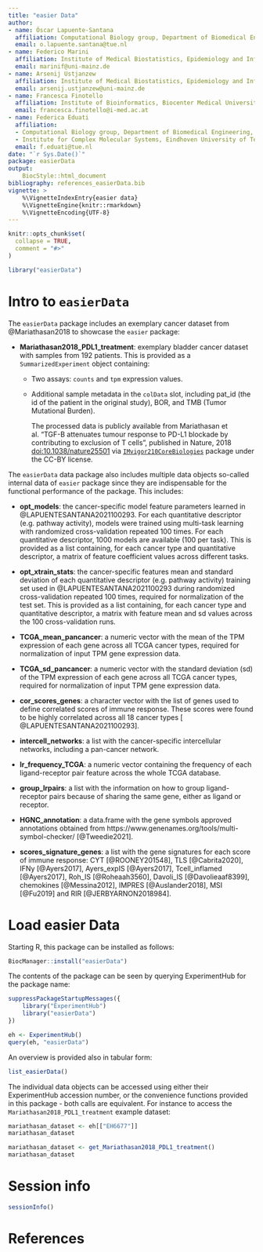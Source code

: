 ```yaml
---
title: "easier Data"
author:
- name: Óscar Lapuente-Santana
  affiliation: Computational Biology group, Department of Biomedical Engineering, Eindhoven University of Technology (BME, TU/e)
  email: o.lapuente.santana@tue.nl
- name: Federico Marini
  affiliation: Institute of Medical Biostatistics, Epidemiology and Informatics (IMBEI, Mainz)
  email: marinif@uni-mainz.de
- name: Arsenij Ustjanzew
  affiliation: Institute of Medical Biostatistics, Epidemiology and Informatics (IMBEI, Mainz)
  email: arsenij.ustjanzew@uni-mainz.de
- name: Francesca Finotello
  affiliation: Institute of Bioinformatics, Biocenter Medical University of Innsbruck
  email: francesca.finotello@i-med.ac.at
- name: Federica Eduati
  affiliation: 
  - Computational Biology group, Department of Biomedical Engineering, Eindhoven University of Technology (BME, TU/e)
  - Institute for Complex Molecular Systems, Eindhoven University of Technology (ICMS, TU/e)
  email: f.eduati@tue.nl
date: "`r Sys.Date()`"
package: easierData
output: 
    BiocStyle::html_document
bibliography: references_easierData.bib
vignette: >
    %\VignetteIndexEntry{easier data}
    %\VignetteEngine{knitr::rmarkdown}
    %\VignetteEncoding{UTF-8}
---
```


```r
knitr::opts_chunk$set(
  collapse = TRUE,
  comment = "#>"
)
```

```r
library("easierData")
```

# Intro to `easierData`

The `easierData` package includes an exemplary cancer dataset from @Mariathasan2018 to showcase the `easier` package:

* **Mariathasan2018_PDL1_treatment**: exemplary bladder cancer dataset with samples from 192 patients. This is provided as a `SummarizedExperiment` object containing:

  - Two assays: `counts` and `tpm` expression values.
  - Additional sample metadata in the `colData` slot, including  pat_id (the id of the patient in the original study), BOR, and TMB (Tumor Mutational Burden).
  
    The processed data is publicly available from Mariathasan et al. "TGF-B attenuates tumour response to PD-L1 blockade by contributing to exclusion of T cells", published in Nature, 2018 [doi:10.1038/nature25501](https://doi.org/10.1038/nature25501) via [`IMvigor210CoreBiologies`](http://research-pub.gene.com/IMvigor210CoreBiologies/) package under the CC-BY license. 
  
The `easierData` data package also includes multiple data objects so-called internal data of `easier` package since they are indispensable for the functional performance of the package. This includes:

* **opt_models**: the cancer-specific model feature parameters learned in @LAPUENTESANTANA2021100293. For each quantitative descriptor (e.g. pathway activity), models were trained using multi-task learning with randomized cross-validation repeated 100 times. For each quantitative descriptor, 1000 models are available (100 per task). This is provided as a list containing, for each cancer type and quantitative descriptor, a matrix of feature coefficient values across different tasks.
    
* **opt_xtrain_stats**: the cancer-specific features mean and standard deviation of each quantitative descriptor (e.g. pathway activity) training set used in @LAPUENTESANTANA2021100293 during randomized cross-validation repeated 100 times, required for normalization of the test set. This is provided as a list containing, for each cancer type and quantitative descriptor, a matrix with feature mean and sd values across the 100 cross-validation runs.
    
* **TCGA_mean_pancancer**: a numeric vector with the mean of the TPM expression of each gene across all TCGA cancer types, required for normalization of input TPM gene expression data.
    
* **TCGA_sd_pancancer**: a numeric vector with the standard deviation (sd) of the TPM expression of each gene across all TCGA cancer types, required for normalization of input TPM gene expression data.
    
* **cor_scores_genes**: a character vector with the list of genes used to define correlated scores of immune response. These scores were found to be highly correlated across all 18 cancer types [ @LAPUENTESANTANA2021100293].
    
* **intercell_networks**: a list with the cancer-specific intercellular networks, including a pan-cancer network.
    
* **lr_frequency_TCGA**: a numeric vector containing the frequency of each ligand-receptor pair feature across the whole TCGA database.
    
* **group_lrpairs**: a list with the information on how to group ligand-receptor pairs because of sharing the same gene, either as ligand or receptor.
    
* **HGNC_annotation**: a data.frame with the gene symbols approved annotations obtained from https://www.genenames.org/tools/multi-symbol-checker/ [@Tweedie2021].
    
* **scores_signature_genes**: a list with the gene signatures for each score of immune response: CYT [@ROONEY201548], TLS [@Cabrita2020], IFNy [@Ayers2017], Ayers_expIS [@Ayers2017], 
Tcell_inflamed [@Ayers2017], Roh_IS [@Roheaah3560], Davoli_IS [@Davolieaaf8399], chemokines [@Messina2012], IMPRES [@Auslander2018], MSI [@Fu2019] and RIR [@JERBYARNON2018984].

# Load easier Data

Starting R, this package can be installed as follows:

```r
BiocManager::install("easierData")
```

The contents of the package can be seen by querying ExperimentHub for the package name:

```r
suppressPackageStartupMessages({
    library("ExperimentHub")
    library("easierData")
})

eh <- ExperimentHub()
query(eh, "easierData")
```

An overview is provided also in tabular form:

```r
list_easierData()
```

The individual data objects can be accessed using either their ExperimentHub accession number, or the convenience functions provided in this package - both calls are equivalent.
For instance to access the `Mariathasan2018_PDL1_treatment` example dataset:

```r
mariathasan_dataset <- eh[["EH6677"]]
mariathasan_dataset

mariathasan_dataset <- get_Mariathasan2018_PDL1_treatment()
mariathasan_dataset
```

# Session info {-}

```r
sessionInfo()
```

# References {-}
